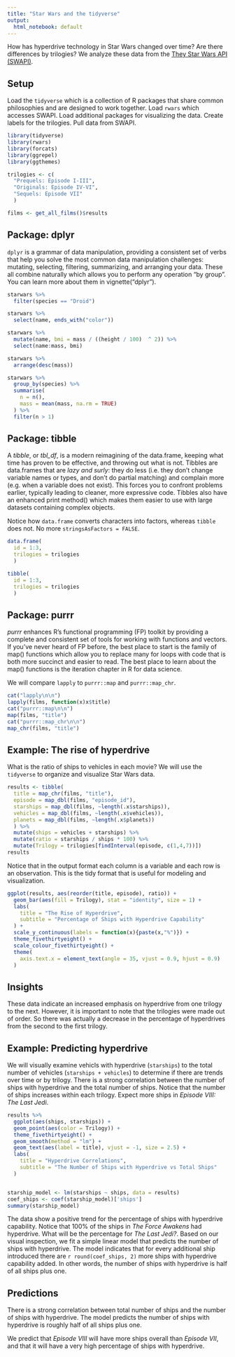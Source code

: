 ```yaml
---
title: "Star Wars and the tidyverse"
output:
  html_notebook: default
---
```


How has hyperdrive technology in Star Wars changed over time? Are there differences by trilogies? We analyze these data from the [They Star Wars API (SWAPI)](http://swapi.co/).

## Setup

Load the `tidyverse` which is a collection of R packages that share common philosophies and are designed to work together. Load `rwars` which accesses SWAPI. Load additional packages for visualizing the data. Create labels for the trilogies. Pull data from SWAPI.

```r
library(tidyverse)
library(rwars)
library(forcats)
library(ggrepel)
library(ggthemes)

trilogies <- c(
  "Prequels: Episode I-III", 
  "Originals: Episode IV-VI", 
  "Sequels: Episode VII"
  )

films <- get_all_films()$results
```

## Package: dplyr

`dplyr` is a grammar of data manipulation, providing a consistent set of verbs that help you solve the most common data manipulation challenges: mutating, selecting, filtering, summarizing, and arranging your data. These all combine naturally which allows you to perform any operation "by group". You can learn more about them in vignette("dplyr").

```r
starwars %>% 
  filter(species == "Droid")

starwars %>% 
  select(name, ends_with("color"))

starwars %>% 
  mutate(name, bmi = mass / ((height / 100)  ^ 2)) %>%
  select(name:mass, bmi)

starwars %>% 
  arrange(desc(mass))

starwars %>%
  group_by(species) %>%
  summarise(
    n = n(),
    mass = mean(mass, na.rm = TRUE)
  ) %>%
  filter(n > 1)
```

## Package: tibble

A *tibble*, or *tbl_df*, is a modern reimagining of the data.frame, keeping what time has proven to be effective, and throwing out what is not. Tibbles are data.frames that are *lazy and surly*: they do less (i.e. they don’t change variable names or types, and don’t do partial matching) and complain more (e.g. when a variable does not exist). This forces you to confront problems earlier, typically leading to cleaner, more expressive code. Tibbles also have an enhanced print method() which makes them easier to use with large datasets containing complex objects.  

Notice how `data.frame` converts characters into factors, whereas `tibble` does not. No more `stringsAsFactors = FALSE`.

```r
data.frame(
  id = 1:3,
  trilogies = trilogies
  )

tibble(
  id = 1:3,
  trilogies = trilogies
  )
```

## Package: purrr 
 
*purrr* enhances R’s functional programming (FP) toolkit by providing a complete and consistent set of tools for working with functions and vectors. If you’ve never heard of FP before, the best place to start is the family of map() functions which allow you to replace many for loops with code that is both more succinct and easier to read. The best place to learn about the map() functions is the iteration chapter in R for data science.

We will compare `lapply` to `purrr::map` and `purrr::map_chr`.

```r
cat("lapply\n\n")
lapply(films, function(x)x$title)
cat("purrr::map\n\n")
map(films, "title")
cat("purrr::map_chr\n\n")
map_chr(films, "title")
```

## Example: The rise of hyperdrive

What is the ratio of ships to vehicles in each movie? We will use the `tidyverse` to organize and visualize Star Wars data.

```r
results <- tibble(
  title = map_chr(films, "title"),
  episode = map_dbl(films, "episode_id"),
  starships = map_dbl(films, ~length(.x$starships)),
  vehicles = map_dbl(films, ~length(.x$vehicles)),
  planets = map_dbl(films, ~length(.x$planets))
  ) %>%
  mutate(ships = vehicles + starships) %>%
  mutate(ratio = starships / ships * 100) %>% 
  mutate(Trilogy = trilogies[findInterval(episode, c(1,4,7))])
results
```

Notice that in the output format each column is a variable and each row is an observation. This is the tidy format that is useful for modeling and visualization.

```r
ggplot(results, aes(reorder(title, episode), ratio)) + 
  geom_bar(aes(fill = Trilogy), stat = "identity", size = 1) +
  labs(
    title = "The Rise of Hyperdrive",
    subtitle = "Percentage of Ships with Hyperdrive Capability"
  ) +
  scale_y_continuous(labels = function(x){paste(x,"%")}) +
  theme_fivethirtyeight() +
  scale_colour_fivethirtyeight() +
  theme(
    axis.text.x = element_text(angle = 35, vjust = 0.9, hjust = 0.9)
  )
```

## Insights

These data indicate an increased emphasis on hyperdrive from one trilogy to the next. However, it is important to note that the trilogies were made out of order. So there was actually a decrease in the percentage of hyperdrives from the second to the first trilogy.

## Example: Predicting hyperdrive

We will visually examine vehicls with hyperdrive (`starships`) to the total number of vehicles (`starships + vehicles`) to determine if there are trends over time or by trilogy. There is a strong correlation between the number of ships with hyperdrive and the total number of ships. Notice that the number of ships increases within each trilogy. Expect more ships in *Episode VIII: The Last Jedi*.

```r
results %>%
  ggplot(aes(ships, starships)) +
  geom_point(aes(color = Trilogy)) +
  theme_fivethirtyeight() +
  geom_smooth(method = "lm") +
  geom_text(aes(label = title), vjust = -1, size = 2.5) +
  labs(
    title = "Hyperdrive Correlations",
    subtitle = "The Number of Ships with Hyperdrive vs Total Ships"
  )


starship_model <- lm(starships ~ ships, data = results)
coef_ships <- coef(starship_model)['ships']
summary(starship_model)
```

The data show a positive trend for the percentage of ships with hyperdrive capability. Notice that 100% of the ships in *The Force Awakens* had hyperdrive. What will be the percentage for *The Last Jedi?*. Based on our visual inspection, we fit a simple linear model that predicts the number of ships with hyperdrive. The model indicates that for every additional ship introduced there are `r round(coef_ships, 2)` more ships with hyperdrive capability added. In other words, the number of ships with hyperdrive is half of all ships plus one.


## Predictions

There is a strong correlation between total number of ships and the number of ships with hyperdrive. The model predicts the number of ships with hyperdrive is roughly half of all ships plus one.

We predict that *Episode VIII* will have more ships overall than *Episode VII*, and that it will have a very high percentage of ships with hyperdrive.
